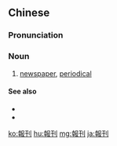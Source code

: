 {{also|报刊}}
==Chinese==
{{zh-forms|s=报刊}}

===Pronunciation===
{{zh-pron
|m=bàokān
|c=bou3 hon1,bou3 hon1-2
|mn=pò-khan
|cat=n
}}

===Noun===
{{zh-noun}}

# [[newspaper]], [[periodical]]

====See also====
* {{zh-l|報紙|newspaper}}
* {{zh-l|日報|daily newspaper}}

[[ko:報刊]]
[[hu:報刊]]
[[mg:報刊]]
[[ja:報刊]]